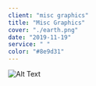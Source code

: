 ```yaml
---
client: "misc graphics"
title: "Misc Graphics"
cover: "./earth.png"
date: "2019-11-19"
service: " "
color: "#8e9d31"
---
```

![Alt Text](/Users/sambeebe/portfolio/content/projects/misc-graphics/68747470733a2f2f692e696d6775722e636f6d2f6a4b67517353672e706e67.png "Image Title")
